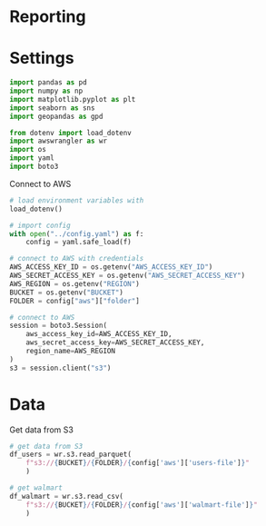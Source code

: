 # Reporting

# Settings

```python
import pandas as pd
import numpy as np
import matplotlib.pyplot as plt
import seaborn as sns
import geopandas as gpd

from dotenv import load_dotenv
import awswrangler as wr
import os
import yaml
import boto3
```

Connect to AWS

```python
# load environment variables with
load_dotenv()

# import config
with open("../config.yaml") as f:
    config = yaml.safe_load(f)

# connect to AWS with credentials
AWS_ACCESS_KEY_ID = os.getenv("AWS_ACCESS_KEY_ID")
AWS_SECRET_ACCESS_KEY = os.getenv("AWS_SECRET_ACCESS_KEY")
AWS_REGION = os.getenv("REGION")
BUCKET = os.getenv("BUCKET")
FOLDER = config["aws"]["folder"]

# connect to AWS
session = boto3.Session(
    aws_access_key_id=AWS_ACCESS_KEY_ID,
    aws_secret_access_key=AWS_SECRET_ACCESS_KEY,
    region_name=AWS_REGION
)
s3 = session.client("s3")
```


# Data

Get data from S3

```python
# get data from S3
df_users = wr.s3.read_parquet(
    f"s3://{BUCKET}/{FOLDER}/{config['aws']['users-file']}"
    )

```

```python
# get walmart
df_walmart = wr.s3.read_csv(
    f"s3://{BUCKET}/{FOLDER}/{config['aws']['walmart-file']}"
    )

```


